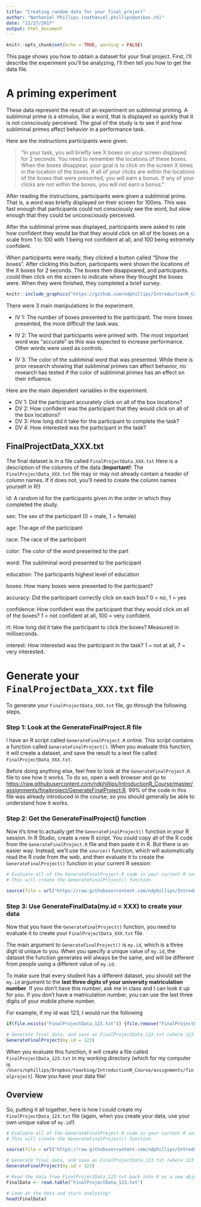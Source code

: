 ```yaml
---
title: "Creating random data for your final project"
author: "Nathaniel Phillips (nathaniel.phillips@unibas.ch)"
date: "11/27/2017"
output: html_document
---
```


```r
knitr::opts_chunk$set(echo = TRUE, warning = FALSE)
```

This page shows you how to obtain a dataset for your final project. First, I'll describe the experiment you'll be analyzing, I'll then tell you how to get the data file.

# A priming experiment

These data represent the result of an experiment on subliminal priming. A subliminal prime is a stimulus, like a word, that is displayed so quickly that it is not consciously perceived. The goal of the study is to see if and how subliminal primes affect behavior in a performance task.

Here are the instructions participants were given.
  
>"In your task, you will briefly see X boxes on your screen displayed for 2 seconds. You need to remember the locations of these boxes. When the boxes disappear, your goal is to click on the screen X times in the location of the boxes. If all of your clicks are within the locations of the boxes that were presented, you will earn a bonus. If any of your clicks are not within the boxes, you will not earn a bonus."
  
After reading the instructions, participants were given a subliminal prime. That is, a word was briefly displayed on their screen for 100ms.  This was fast enough that participants could not consciously see the word, but slow enough that they could be unconsciously perceived.
  
After the subliminal prime was displayed, participants were asked to rate how confident they would be that they would click on all of the boxes on a scale from 1 to 100 with 1 being not confident at all, and 100 being extremely confident.

When participants were ready, they clicked a button called "Show the boxes". After clicking this button, participants were shown the locations of the X boxes for 2 seconds. The boxes then disappeared, and participants could then click on the screen to indicate where they thought the boxes were. When they were finished, they completed a brief survey.

```r
knitr::include_graphics("https://github.com/ndphillips/IntroductionR_Course/blob/master/assignments/finalproject/finalproject_ss.png?raw=true")
```

There were 3 main manipulations in the experiment. 
  
- IV 1: The number of boxes presented to the participant. The more boxes presented, the more difficult the task was.

- IV 2: The word that participants were primed with. The most important word was "accurate" as this was expected to increase performance. Other words were used as controls.

- IV 3: The color of the subliminal word that was presented. While there is prior research showing that subliminal primes can affect behavior, no research has tested if the color of subliminal primes has an effect on their influence.

Here are the main dependent variables in the experiment.
  
- DV 1: Did the participant accurately click on all of the box locations? 
- DV 2: How confident was the participant that they would click on all of the box locations?
- DV 3: How long did it take for the participant to complete the task?
- DV 4: How interested was the participant in the task?
 
## FinalProjectData_XXX.txt

The final dataset is in a file called `FinalProjectData_XXX.txt` Here is a description of the columns of the data (**Important!**: The `FinalProjectData_XXX.txt` file may or may not already contain a header of column names. If it does not, you'll need to create the column names yourself in R!)
  
id: A random id for the participants given in the order in which they completed the study.

sex: The sex of the participant (0 = male, 1 = female)

age: The age of the participant

race: The race of the participant

color: The color of the word presented to the part

word: The subliminal word presented to the participant

education: The participants highest level of education

boxes: How many boxes were presented to the participant? 

accuracy: Did the participant correctly click on each box? 0 = no, 1 = yes

confidence: How confident was the participant that they would click on all of the boxes? 1 = not confident at all, 100 = very confident.

rt: How long did it take the participant to click the boxes? Measured in milliseconds.

interest: How interested was the participant in the task? 1 = not at all, 7 = very interested.


# Generate your `FinalProjectData_XXX.txt` file

To generate your `FinalProjectData_XXX.txt` file, go through the following steps.

### Step 1: Look at the GenerateFinalProject.R file

I have an R script called `GenerateFinalProject.R` online. This script contains a function called `GenerateFinalProject()`. When you evaluate this function, it will create a dataset, and save the result to a text file called `FinalProjectData_XXX.txt`.

Before doing anything else, feel free to look at the `GenerateFinalProject.R` file to see how it works. To do so, open a web browser and go to [https://raw.githubusercontent.com/ndphillips/IntroductionR_Course/master/assignments/finalproject/GenerateFinalProject.R](https://raw.githubusercontent.com/ndphillips/IntroductionR_Course/master/assignments/finalproject/GenerateFinalProject.R). 99\% of the code in this file was already introduced in the course, so you should generally be able to understand how it works.

### Step 2: Get the GenerateFinalProject() function

Now it's time to actually get the `GenerateFinalProject()` function in your R session. In R Studio, create a new R script. You could copy all of the R code from the `GenerateFinalProject.R` file and then paste it in R. But there is an easier way. Instead, we'll use the `source()` function, which will automatically read the R code from the web, and then evaluate it to create the `GenerateFinalProject()` function in your current R session:

```r
# Evaluate all of the GenerateFinalProject.R code in your current R session.
# This will create the GenerateFinalProject() function.

source(file = url("https://raw.githubusercontent.com/ndphillips/IntroductionR_Course/master/assignments/finalproject/GenerateFinalProject.R"))
```

### Step 3: Use GenerateFinalData(my.id = XXX) to create your data

Now that you have the `GenerateFinalProject()` function, you need to evaluate it to create your `FinalProjectData_XXX.txt` file.

The main argument to `GenerateFinalProject()` is `my.id`, which is a three digit id unique to you. When you specify a unique value of `my.id`, the dataset the function generates will always be the same, and will be different from people using a different value of `my.id`.

To make sure that every student has a different dataset, you should set the `my.id` argument to the **last three digits of your university matriculation number**. If you don't have this number, ask me in class and I can look it up for you. If you don't have a matriculation number, you can use the last three digits of your mobile phone number.

For example, if my id was 123, I would run the following

```r
if(file.exists("FinalProjectData_123.txt")) {file.remove("FinalProjectData_123.txt")}
```


```r
# Generate final data, and save as FinalProjectData_123.txt (where 123 is the last 3 digits of my student matriculation number, or my mobile phone number)
GenerateFinalProject(my.id = 123)
```

When you evaluate this function, it will create a file called `FinalProjectData_123.txt` in my working directory (which for my computer is `/Users/nphillips/Dropbox/teaching/IntroductionR_Course/assignments/finalproject`). Now you have your data file!

## Overview

So, putting it all together, here is how I could create my `FinalProjectData_123.txt` file (again, when you create your data, use your own unique value of `my.id`!)


```r
# Evaluate all of the GenerateFinalProject.R code in your current R session.
# This will create the GenerateFinalProject() function.

source(file = url("https://raw.githubusercontent.com/ndphillips/IntroductionR_Course/master/assignments/finalproject/GenerateFinalProject.R"))

# Generate final data, and save as FinalProjectData_123.txt (where 123 is the last 3 digits of my student matriculation number, or my mobile phone number)
GenerateFinalProject(my.id = 123)

# Read the data from FinalProjectData_123.txt back into R as a new object called FinalData
FinalData <- read.table("FinalProjectData_123.txt")

# Look at the data and start analyzing!
head(FinalData)
```


